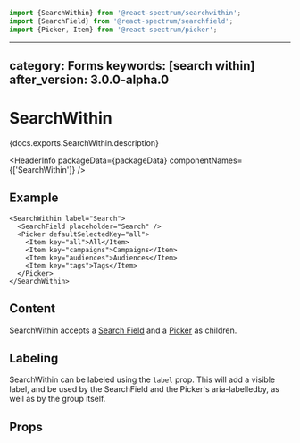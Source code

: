 <!-- Copyright 2020 Adobe. All rights reserved.
This file is licensed to you under the Apache License, Version 2.0 (the "License");
you may not use this file except in compliance with the License. You may obtain a copy
of the License at http://www.apache.org/licenses/LICENSE-2.0
Unless required by applicable law or agreed to in writing, software distributed under
the License is distributed on an "AS IS" BASIS, WITHOUT WARRANTIES OR REPRESENTATIONS
OF ANY KIND, either express or implied. See the License for the specific language
governing permissions and limitations under the License. -->



```jsx import
import {SearchWithin} from '@react-spectrum/searchwithin';
import {SearchField} from '@react-spectrum/searchfield';
import {Picker, Item} from '@react-spectrum/picker';
```

---
category: Forms
keywords: [search within]
after_version: 3.0.0-alpha.0
---

# SearchWithin

<p>{docs.exports.SearchWithin.description}</p>

<HeaderInfo
  packageData={packageData}
  componentNames={['SearchWithin']} />

## Example

```tsx example
<SearchWithin label="Search">
  <SearchField placeholder="Search" />
  <Picker defaultSelectedKey="all">
    <Item key="all">All</Item>
    <Item key="campaigns">Campaigns</Item>
    <Item key="audiences">Audiences</Item>
    <Item key="tags">Tags</Item>
  </Picker>
</SearchWithin>
```

## Content

SearchWithin accepts a [Search Field](SearchField.html) and a [Picker](SearchField.html) as children.

## Labeling

SearchWithin can be labeled using the `label` prop. This will add a visible label, and be used by the SearchField and the Picker's aria-labelledby, as well as by the group itself.

## Props

<PropTable component={docs.exports.SearchWithin} links={docs.links} />

